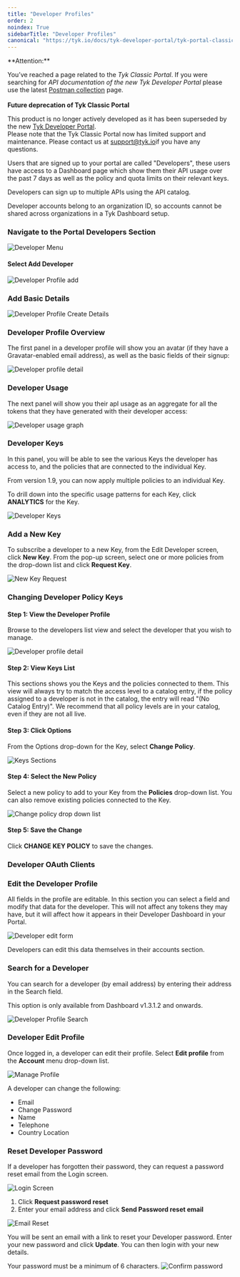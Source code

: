 ```yaml
---
title: "Developer Profiles"
order: 2
noindex: True
sidebarTitle: "Developer Profiles"
canonical: "https://tyk.io/docs/tyk-developer-portal/tyk-portal-classic/developer-profiles"
---
```



<Warning>
**Attention:**

You’ve reached a page related to the *Tyk Classic Portal*. If you were searching for *API documentation of the new Tyk
Developer Portal* please use the latest
[Postman collection](/5.8/product-stack/tyk-enterprise-developer-portal/api-documentation/tyk-edp-api) page.
<br />
<br />
**Future deprecation of Tyk Classic Portal**

This product is no longer actively developed as it
has been superseded by the new [Tyk Developer Portal](/5.8/portal/overview/intro).
<br />
Please note that the Tyk Classic Portal now has limited support and maintenance. Please contact us at
[support@tyk.io](<mailto:support@tyk.io?subject=Tyk classic developer portal>)if you have any questions.
</Warning>


Users that are signed up to your portal are called "Developers", these users have access to a Dashboard page which show them their API usage over the past 7 days as well as the policy and quota limits on their relevant keys.

Developers can sign up to multiple APIs using the API catalog.

Developer accounts belong to an organization ID, so accounts cannot be shared across organizations in a Tyk Dashboard setup.

### Navigate to the Portal Developers Section

<img src="/img/2.10/developers_menu.png" alt="Developer Menu" />

#### Select Add Developer

<img src="/img/2.10/add_developer.png" alt="Developer Profile add" />

### Add Basic Details

<img src="/img/2.10/add_developer_details.png" alt="Developer Profile Create Details" />

### Developer Profile Overview

The first panel in a developer profile will show you an avatar (if they have a Gravatar-enabled email address), as well as the basic fields of their signup:

<img src="/img/2.10/developer_details.png" alt="Developer profile detail" />

### Developer Usage

The next panel will show you their apI usage as an aggregate for all the tokens that they have generated with their developer access:

<img src="/img/2.10/developer_graph.png" alt="Developer usage graph" />

### Developer Keys

In this panel, you will be able to see the various Keys the developer has access to, and the policies that are connected to the individual Key.


<Note>
From version 1.9, you can now apply multiple policies to an individual Key.
</Note>


To drill down into the specific usage patterns for each Key, click **ANALYTICS** for the Key.

<img src="/img/2.10/developer_keys.png" alt="Developer Keys" />

### Add a New Key

To subscribe a developer to a new Key, from the Edit Developer screen, click **New Key**. From the pop-up screen, select one or more policies from the drop-down list and click **Request Key**.

 <img src="/img/2.10/developer_new_key.png" alt="New Key Request" />

### Changing Developer Policy Keys

#### Step 1: View the Developer Profile

Browse to the developers list view and select the developer that you wish to manage.

<img src="/img/2.10/developer_details.png" alt="Developer profile detail" />

#### Step 2: View Keys List

This sections shows you the Keys and the policies connected to them. This view will always try to match the access level to a catalog entry, if the policy assigned to a developer is not in the catalog, the entry will read "(No Catalog Entry)". We recommend that all policy levels are in your catalog, even if they are not all live.

#### Step 3: Click Options

From the Options drop-down for the Key, select **Change Policy**.

<img src="/img/2.10/developer_keys.png" alt="Keys Sections" />

#### Step 4: Select the New Policy

Select a new policy to add to your Key from the **Policies** drop-down list. You can also remove existing policies connected to the Key.

<img src="/img/2.10/developer_new_key.png" alt="Change policy drop down list" />

#### Step 5: Save the Change

Click **CHANGE KEY POLICY** to save the changes.

### Developer OAuth Clients


### Edit the Developer Profile

All fields in the profile are editable. In this section you can select a field and modify that data for the developer. This will not affect any tokens they may have, but it will affect how it appears in their Developer Dashboard in your Portal.

<img src="/img/2.10/edit_developer_details.png" alt="Developer edit form" />

Developers can edit this data themselves in their accounts section.

### Search for a Developer

You can search for a developer (by email address) by entering their address in the Search field.

This option is only available from Dashboard v1.3.1.2 and onwards.

<img src="/img/2.10/search_developers.png" alt="Developer Profile Search" />

### Developer Edit Profile

Once logged in, a developer can edit their profile. Select **Edit profile** from the **Account** menu drop-down list.

<img src="/img/dashboard/portal-management/developer_manage_profile.png" alt="Manage Profile" />

A developer can change the following:
* Email
* Change Password
* Name
* Telephone
* Country Location

### Reset Developer Password

If a developer has forgotten their password, they can request a password reset email from the Login screen.

<img src="/img/dashboard/portal-management/login_screen.png" alt="Login Screen" />

1. Click **Request password reset**
2. Enter your email address and click **Send Password reset email**

<img src="/img/dashboard/portal-management/email_password_request.png" alt="Email Reset" />

You will be sent an email with a link to reset your Developer password. Enter your new password and click **Update**. You can then login with your new details.


<Note>
Your password must be a minimum of 6 characters.
</Note>


<img src="/img/dashboard/portal-management/password_confirmation.png" alt="Confirm password" />





 [1]: /img/dashboard/portal-management/developer_menu_2.5.png
 [2]: /img/dashboard/portal-management/add_developer_2.5.png
 [3]: /img/dashboard/portal-management/developer_details_2.5.png
 [4]: /img/dashboard/portal-management/developer_overview_2.5.png
 [5]: /img/dashboard/portal-management/developer_usage_2.5.png
 [6]: /img/dashboard/portal-management/developer_subs_2.5.png
 [7]: /img/dashboard/portal-management/developer_edit_2.5.png
 [8]: /img/dashboard/portal-management/developer_search_2.5.png
 [13]: /img/dashboard/portal-management/developer_edit_2.5.png
 [14]: /img/dashboard/portal-management/keys_dev_profile.png
 [15]: /img/dashboard/portal-management/change_key_policy.png
 [16]: /img/dashboard/portal-management/new_key_request.png 


